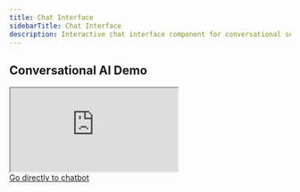 ```yaml
---
title: Chat Interface
sidebarTitle: Chat Interface
description: Interactive chat interface component for conversational search
---
```


## Conversational AI Demo

<iframe 
  src="https://chat-frontend-iframe.vercel.app/" 
  title="Embedded content"
  className="w-full h-[500px] rounded-xl"
  sandbox="allow-scripts allow-same-origin allow-forms allow-popups"
  allow="clipboard-write"
  loading="lazy"
  style={{ minHeight: '500px' }}
  onLoad="console.log('Iframe loaded successfully')"
  onError="console.log('Iframe failed to load')"
></iframe>

<div className="mt-4 text-center">
  <a 
    href="https://chat-frontend-iframe.vercel.app/" 
    target="_blank" 
    rel="noopener noreferrer"
    className="inline-block px-4 py-2 text-sm bg-black-500 text-white rounded-lg hover:bg-blue-600 transition-colors"
  >
    Go directly to chatbot
  </a>
</div>

